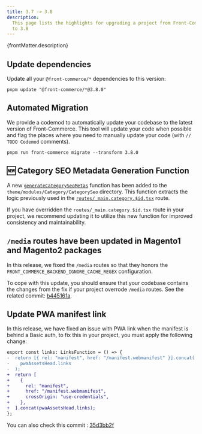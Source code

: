 ```yaml
---
title: 3.7 -> 3.8
description:
  This page lists the highlights for upgrading a project from Front-Commerce 3.7
  to 3.8
---
```



<p>{frontMatter.description}</p>

## Update dependencies

Update all your `@front-commerce/*` dependencies to this version:

```shell
pnpm update "@front-commerce/*@3.8.0"
```

## Automated Migration

We provide a codemod to automatically update your codebase to the latest version
of Front-Commerce. This tool will update your code when possible and flag the
places where you need to manually update your code (with `// TODO Codemod`
comments).

```shell
pnpm run front-commerce migrate --transform 3.8.0
```

## 🆕 Category SEO Metadata Generation Function

A new
[`generateCategorySeoMetas`](https://gitlab.blackswift.cloud/front-commerce/front-commerce/-/blob/173deec49216145c45a703c6f3353fc7dc631d26/packages/theme-chocolatine/theme/modules/Category/CategorySeo/generateCategorySeoMetas.ts)
function has been added to the `theme/modules/Category/CategorySeo` directory.
This function extracts the logic previously used in the
[`routes/_main.category.$id.tsx`](https://gitlab.blackswift.cloud/front-commerce/front-commerce/-/blob/173deec49216145c45a703c6f3353fc7dc631d26/packages/theme-chocolatine/routes/_main.category.$id.tsx#L119)
route.

If you have overridden the `routes/_main.category.$id.tsx` route in your
project, we recommend updating it to utilize this new function for improved
consistency and maintainability.

## `/media` routes have been updated in Magento1 and Magento2 packages

In this release, we fixed the `/media` routes so that they honors the
`FRONT_COMMERCE_BACKEND_IGNORE_CACHE_REGEX` configuration.

To cope with this update, you should ensure that your codebase contains the
changes from the fix if your project overrode `/media` routes. See the related
commit:
[b445161a](https://gitlab.blackswift.cloud/front-commerce/front-commerce/-/commit/b445161ac1880293c9e1e8c6af8a85139c0410b3).

## Update PWA manifest link

In this release, we have fixed an issue with PWA link when the manifest is
behind a Basic auth, to fix this in your project, you must apply the following
change:

```diff title="app/root.tsx"
export const links: LinksFunction = () => {
-  return [{ rel: "manifest", href: "/manifest.webmanifest" }].concat(
-    pwaAssetsHead.links
-  );
+  return [
+    {
+      rel: "manifest",
+      href: "/manifest.webmanifest",
+      crossOrigin: "use-credentials",
+    },
+  ].concat(pwaAssetsHead.links);
};
```

You can also check this commit :
[35d3bb2f](https://gitlab.blackswift.cloud/front-commerce/front-commerce/-/commit/35d3bb2f24679b1fdeb19b936aa488adfd74a630)
